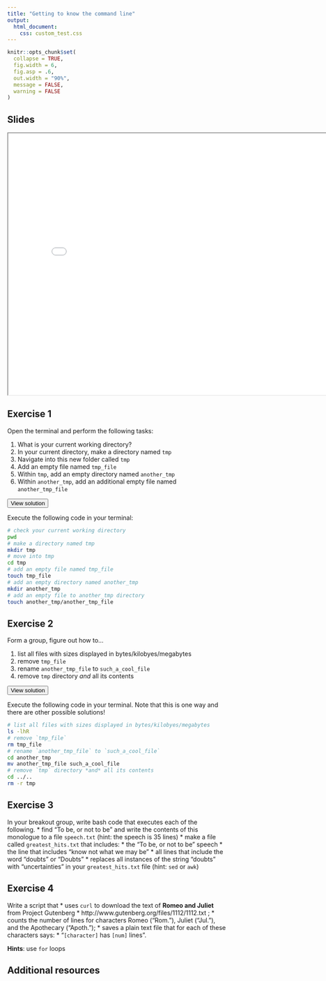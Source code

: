 ```yaml
---
title: "Getting to know the command line"
output:
  html_document: 
    css: custom_test.css
---
```




```r
knitr::opts_chunk$set(
  collapse = TRUE,
  fig.width = 6,
  fig.asp = .6,
  out.width = "90%",
  message = FALSE,
  warning = FALSE
)

```




## Slides


<iframe src="slides/cl_slides.html" width="800" height="600" allowfullscreen = "true"></iframe>


## Exercise 1

Open the terminal and perform the following tasks:

1. What is your current working directory?
2. In your current directory, make a directory named `tmp`
3. Navigate into this new folder called `tmp`
4. Add an empty file named `tmp_file`
5. Within `tmp`, add an empty directory named `another_tmp`
6. Within `another_tmp`, add an additional empty file named `another_tmp_file`


<button type="button" class="collapsible">View solution</button>
<div class="content">

Execute the following code in your terminal:

```bash
# check your current working directory
pwd
# make a directory named tmp
mkdir tmp
# move into tmp 
cd tmp
# add an empty file named tmp_file
touch tmp_file
# add an empty directory named another_tmp
mkdir another_tmp
# add an empty file to another_tmp directory
touch another_tmp/another_tmp_file
```

</div>


## Exercise 2

Form a group, figure out how to...
  
1. list all files with sizes displayed in bytes/kilobyes/megabytes
2. remove `tmp_file`
3. rename `another_tmp_file` to `such_a_cool_file`
4. remove `tmp` directory *and* all its contents

<button type="button" class="collapsible">View solution</button>
<div class="content">

Execute the following code in your terminal. Note that this is one way and there are other possible solutions!

```bash
# list all files with sizes displayed in bytes/kilobyes/megabytes
ls -lhR
# remove `tmp_file`
rm tmp_file
# rename `another_tmp_file` to `such_a_cool_file`
cd another_tmp
mv another_tmp_file such_a_cool_file 
# remove `tmp` directory *and* all its contents
cd ../..
rm -r tmp
```

</div>




## Exercise 3

In your breakout group, write bash code that executes each of the following. 
* find "To be, or not to be" and write the contents of this monologue to a file `speech.txt` (hint: the speech is 35 lines)
* make a file called `greatest_hits.txt` that includes:
  * the "To be, or not to be" speech
  * the line that includes "know not what we may be"
  * all lines that include the word "doubts" or "Doubts"
* replaces all instances of the string "doubts" with "uncertainties" in your `greatest_hits.txt` file (hint: `sed` or `awk`)



## Exercise 4

Write a script that 
* uses `curl` to download the text of __Romeo and Juliet__ from Project Gutenberg
  * http://www.gutenberg.org/files/1112/1112.txt ;
* counts the number of lines for characters Romeo ("Rom."), Juliet ("Jul."), and the Apothecary ("Apoth."); 
* saves a plain text file that for each of these characters says:
  * "`[character]` has `[num]` lines".

__Hints__: use `for` loops


## Additional resources


<script language="JavaScript" src="custom_js.js"></script>

